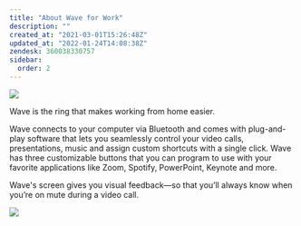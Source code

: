 ```yaml
---
title: "About Wave for Work"
description: ""
created_at: "2021-03-01T15:26:48Z"
updated_at: "2022-01-24T14:08:38Z"
zendesk: 360038330757
sidebar:
  order: 2
---
```


![](/images/article_360018019877_image_0.png)

Wave is the ring that makes working from home easier. 

Wave connects to your computer via Bluetooth and comes with plug-and-play software that lets you seamlessly control your video calls, presentations, music and assign custom shortcuts with a single click. Wave has three customizable buttons that you can program to use with your favorite applications like Zoom, Spotify, PowerPoint, Keynote and more. 

Wave's screen gives you visual feedback—so that you’ll always know when you’re on mute during a video call.


<Vimeo id="518073953" />

![](/images/wave-for-work-info.png)
